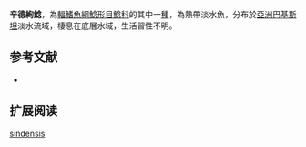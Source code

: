 {{Speciesbox
| name = 辛德絢鯰
| image = 
| image_width = 250px
| status = NE
| status_system = IUCN3.1
| genus = Ompok
| species = sindensis
| authority = [[Day|Day]], 1877
| synonyms = *''Callichrous sindensis'',Day, 1877
}}

'''辛德絢鯰'''，為[[輻鰭魚綱|輻鰭魚綱]][[鯰形目|鯰形目]][[鯰科|鯰科]]的其中一[[種|種]]，為熱帶淡水魚，分布於[[亞洲|亞洲]][[巴基斯坦|巴基斯坦]]淡水流域，棲息在底層水域，生活習性不明。

==参考文献==
*{{FishBase_species|genus=Ompok|species=sindensis |year=2015|month=8}}

== 扩展阅读 ==
{{refbegin}}
{{wikispecies-inline|Ompok sindensis |辛德絢鯰}}
{{refend}}
{{Taxonbar|from=Q6413978}}

[[Category:絢鯰屬|sindensis]]